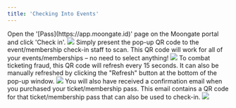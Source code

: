 ```yaml
---
title: 'Checking Into Events'
---
```

<Steps>
    <Step title="Click 'Check in'">
        Open the '[Pass](https://app.moongate.id)' page on the Moongate portal and click 'Check in'.
        <img src="/user-guide/images/the-basics/user-check-in-guide/check in button.avif"/>
    </Step>
    <Step title="Present your QR code">
        Simply present the pop-up QR code to the event/membership check-in staff to scan. This QR code will work for 
        all of your events/memberships – no need to select anything!
        <img src="/user-guide/images/the-basics/user-check-in-guide/website qr code.png"/>
        <Info>
            To combat ticketing fraud, this QR code will refresh every 15 seconds. It can also be manually refreshed by 
            clicking the "Refresh" button at the bottom of the pop-up window.
            <img src="/user-guide/images/the-basics/user-check-in-guide/refresh.avif"/>
        </Info>
        <Info>
            You will also have received a confirmation email when you purchased your ticket/membership pass. This email 
            contains a QR code for that ticket/membership pass that can also be used to check-in.
            <img src="/user-guide/images/the-basics/user-check-in-guide/email qr code.avif"/>
        </Info>
    </Step>
</Steps>